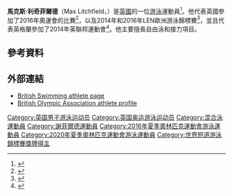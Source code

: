 {{Infobox sportsperson
| headercolor = lightblue
| name           = Max Litchfield 
| image          = 
| imagesize      = 
| caption        =
| birth_name     =  
| fullname       = 
| nickname       = 
| nationality    = 英國
| residence      = 英國雪菲爾
| birth_date     = {{birth date and age|1995|03|04|df=y}}
| birth_place    =  雪菲爾
| death_date     = 
| death_place    = 
| height         = 
| weight         = 
| country        = 英國
| sport          = [[游泳|游泳]]
| event          = 400米個人接力
| collegeteam    = Sheffield Hallam University
| club           = City of Sheffield Swim Squad - www.cosss.co.uk
| team           =  
| turnedpro      = 
| coach          = Russ Barber
| retired        = 
| coaching       = 
| worlds         = 
| regionals      = 
| nationals      = 
| olympics       = 第四名
| paralympics    = 
| highestranking = 
| pb             = 
| medaltemplates =
{{MedalSport|男子游泳}}
{{MedalCountry|{{GBR}}}}
{{MedalCompetition|[[世界短池游泳錦標賽|世界短池游泳錦標賽]]}}
{{MedalSilver|[[2016年世界短道游泳錦標賽|2016 溫莎]]|400米個人混合泳}}
}}
'''馬克斯·利奇菲爾德'''（Max Litchfield，{{bd|1995年|3月4日}}）是[[英國|英國]]的一位[[游泳|游泳]]運動員<ref>{{cite web |url=http://www.les-sports.info/max-litchfield-natation-spf233001.html |title=Max Litchfield |website=les-sports.info |accessdate=6 August 2016 |archive-date=2018-08-08 |archive-url=https://web.archive.org/web/20180808233722/http://www.les-sports.info/max-litchfield-natation-spf233001.html |dead-url=no }}</ref>。他代表英國參加了2016年奧運會的比賽<ref name=":0">{{cite web|title=Max Litchfield - Swimming - News, Olympic Results and History|url=https://www.teamgb.com/athletes/max-litchfield|website=www.teamgb.com|accessdate=7 August 2016|language=en|archive-date=2019-07-24|archive-url=https://web.archive.org/web/20190724134659/https://www.teamgb.com/athletes/max-litchfield|dead-url=no}}</ref>，以及2014年和2016年LEN歐洲游泳錦標賽<ref>{{Cite web|url=https://www.britishswimming.org/news/latest-swimming-news/litchfield-leads-british-attack-final-day/|title=Litchfield leads British attack on final day|last=|first=|date=|website=British Swimming|publisher=British Swimming|access-date=2016-08-07|archive-date=2018-08-08|archive-url=https://web.archive.org/web/20180808203024/https://www.britishswimming.org/news/latest-swimming-news/litchfield-leads-british-attack-final-day/|dead-url=no}}</ref>，並且代表英格蘭參加了2014年英聯邦運動會<ref name=":1">{{cite web|title=British Swimming Athlete Profile|url=https://www.britishswimming.org/athlete-swimming-profiles/british-swimming-profiles/max-litchfield/|website=British Swimming|publisher=British Swimming|accessdate=7 August 2016|archive-date=2020-11-25|archive-url=https://web.archive.org/web/20201125072121/https://www.britishswimming.org/athlete-swimming-profiles/british-swimming-profiles/max-litchfield/|dead-url=no}}</ref>。他主要擅長自由泳和接力項目。 
==參考資料==
{{reflist}}
==外部連結==
* [https://www.britishswimming.org/athlete-swimming-profiles/british-swimming-profiles/max-litchfield/ British Swimming athlete page] {{Wayback|url=https://www.britishswimming.org/athlete-swimming-profiles/british-swimming-profiles/max-litchfield/ |date=20201125072121 }}
* [https://www.teamgb.com/athletes/max-litchfield British Olympic Association athlete profile] {{Wayback|url=https://www.teamgb.com/athletes/max-litchfield |date=20190724134659 }}

{{DEFAULTSORT:Litchfield, Max}}
[[Category:英国男子游泳运动员|Category:英国男子游泳运动员]]
[[Category:英国奥运游泳运动员|Category:英国奥运游泳运动员]]
[[Category:混合泳運動員|Category:混合泳運動員]]
[[Category:謝菲爾德運動員|Category:謝菲爾德運動員]]
[[Category:2016年夏季奧林匹克運動會游泳運動員|Category:2016年夏季奧林匹克運動會游泳運動員]]
[[Category:2020年夏季奧林匹克運動會游泳運動員|Category:2020年夏季奧林匹克運動會游泳運動員]]
[[Category:世界短道游泳錦標賽獎牌得主|Category:世界短道游泳錦標賽獎牌得主]]